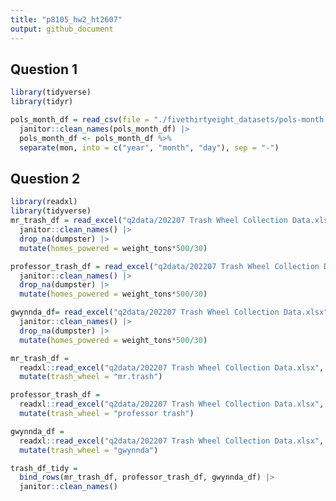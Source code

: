 ```yaml
---
title: "p8105_hw2_ht2607"
output: github_document
---
```


## Question 1

```r
library(tidyverse)
library(tidyr)
```

```r
pols_month_df = read_csv(file = "./fivethirtyeight_datasets/pols-month.csv") |>
  janitor::clean_names(pols_month_df) |>
  pols_month_df <- pols_month_df %>%
  separate(mon, into = c("year", "month", "day"), sep = "-")

```

## Question 2

```r
library(readxl)
library(tidyverse)
mr_trash_df = read_excel("q2data/202207 Trash Wheel Collection Data.xlsx", sheet = "Mr. Trash Wheel") |> 
  janitor::clean_names() |> 
  drop_na(dumpster) |> 
  mutate(homes_powered = weight_tons*500/30)
```

```r
professor_trash_df = read_excel("q2data/202207 Trash Wheel Collection Data.xlsx", sheet = "Professor Trash Wheel") |> 
  janitor::clean_names() |> 
  drop_na(dumpster) |> 
  mutate(homes_powered = weight_tons*500/30)
```

```r
gwynnda_df= read_excel("q2data/202207 Trash Wheel Collection Data.xlsx", sheet = "Gwynnda Trash Wheel") |> 
  janitor::clean_names() |> 
  drop_na(dumpster) |> 
  mutate(homes_powered = weight_tons*500/30)
```

```r
mr_trash_df = 
  readxl::read_excel("q2data/202207 Trash Wheel Collection Data.xlsx", sheet = "Professor Trash Wheel") |>
  mutate(trash_wheel = "mr.trash")

professor_trash_df = 
  readxl::read_excel("q2data/202207 Trash Wheel Collection Data.xlsx", sheet = "Professor Trash Wheel") |>
  mutate(trash_wheel = "professor trash")

gwynnda_df = 
  readxl::read_excel("q2data/202207 Trash Wheel Collection Data.xlsx", sheet = "Gwynnda Trash Wheel") |>
  mutate(trash_wheel = "gwynnda")

trash_df_tidy = 
  bind_rows(mr_trash_df, professor_trash_df, gwynnda_df) |>
  janitor::clean_names()
```

